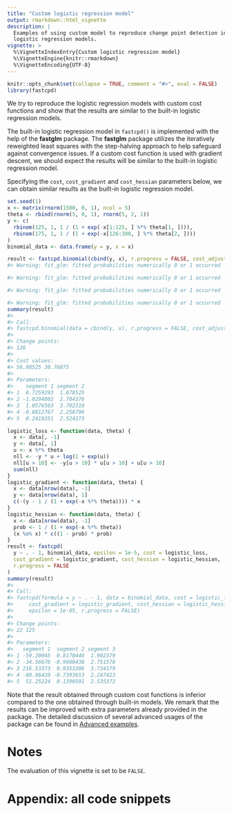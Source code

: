 ```yaml
---
title: "Custom logistic regression model"
output: rmarkdown::html_vignette
description: |
  Examples of using custom model to reproduce change point detection in
  logistic regression models.
vignette: >
  %\VignetteIndexEntry{Custom logistic regression model}
  %\VignetteEngine{knitr::rmarkdown}
  %\VignetteEncoding{UTF-8}
---
```


```r
knitr::opts_chunk$set(collapse = TRUE, comment = "#>", eval = FALSE)
library(fastcpd)
```

We try to reproduce the logistic regression models with
custom cost functions and show that the results are similar to the built-in
logistic regression models.

The built-in logistic regression model in `fastcpd()` is implemented with the
help of the **fastglm** package. The **fastglm** package
utilizes the iteratively reweighted least squares with the step-halving approach
to help safeguard against convergence issues. If a
custom cost function is used with gradient descent, we should expect the results
will be similar to the built-in logistic regression model.

Specifying the `cost`, `cost_gradient` and `cost_hessian`
parameters below,
we can obtain similar results as the built-in logistic regression
model.

```r
set.seed(1)
x <- matrix(rnorm(1500, 0, 1), ncol = 5)
theta <- rbind(rnorm(5, 0, 1), rnorm(5, 2, 1))
y <- c(
  rbinom(125, 1, 1 / (1 + exp(-x[1:125, ] %*% theta[1, ]))),
  rbinom(175, 1, 1 / (1 + exp(-x[126:300, ] %*% theta[2, ])))
)
binomial_data <- data.frame(y = y, x = x)

result <- fastcpd.binomial(cbind(y, x), r.progress = FALSE, cost_adjustment = NULL)
#> Warning: fit_glm: fitted probabilities numerically 0 or 1 occurred

#> Warning: fit_glm: fitted probabilities numerically 0 or 1 occurred

#> Warning: fit_glm: fitted probabilities numerically 0 or 1 occurred

#> Warning: fit_glm: fitted probabilities numerically 0 or 1 occurred
summary(result)
#>
#> Call:
#> fastcpd.binomial(data = cbind(y, x), r.progress = FALSE, cost_adjustment = NULL)
#>
#> Change points:
#> 126
#>
#> Cost values:
#> 56.90525 30.76875
#>
#> Parameters:
#>    segment 1 segment 2
#> 1  0.7259293  1.878525
#> 2 -1.0294802  2.704376
#> 3  1.0576503  3.702310
#> 4 -0.8812767  2.258796
#> 5  0.2419351  2.524173
```

```r
logistic_loss <- function(data, theta) {
  x <- data[, -1]
  y <- data[, 1]
  u <- x %*% theta
  nll <- -y * u + log(1 + exp(u))
  nll[u > 10] <- -y[u > 10] * u[u > 10] + u[u > 10]
  sum(nll)
}
logistic_gradient <- function(data, theta) {
  x <- data[nrow(data), -1]
  y <- data[nrow(data), 1]
  c(-(y - 1 / (1 + exp(-x %*% theta)))) * x
}
logistic_hessian <- function(data, theta) {
  x <- data[nrow(data), -1]
  prob <- 1 / (1 + exp(-x %*% theta))
  (x %o% x) * c((1 - prob) * prob)
}
result <- fastcpd(
  y ~ . - 1, binomial_data, epsilon = 1e-5, cost = logistic_loss,
  cost_gradient = logistic_gradient, cost_hessian = logistic_hessian,
  r.progress = FALSE
)
summary(result)
#>
#> Call:
#> fastcpd(formula = y ~ . - 1, data = binomial_data, cost = logistic_loss,
#>     cost_gradient = logistic_gradient, cost_hessian = logistic_hessian,
#>     epsilon = 1e-05, r.progress = FALSE)
#>
#> Change points:
#> 22 125
#>
#> Parameters:
#>   segment 1  segment 2 segment 3
#> 1 -59.20045  0.8170446  1.902379
#> 2 -34.56676 -0.9600438  2.751578
#> 3 216.53373  0.9353306  3.734179
#> 4 -80.96420 -0.7393653  2.247423
#> 5  51.25224  0.1390591  2.535372
```

Note that the result obtained through custom cost functions is inferior
compared to
the one obtained through built-in models.
We remark that the results can be improved with extra parameters
already provided in the package.
The detailed discussion of several advanced usages of the package can be found
in
[Advanced examples](examples-advanced.html).

# Notes

The evaluation of this vignette is set to be `FALSE`.

# Appendix: all code snippets

```r
```
